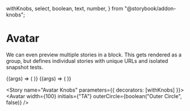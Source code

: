   withKnobs,
  select,
  boolean,
  text,
  number,
} from "@storybook/addon-knobs";


<Meta title="Core/Avatar" component={Avatar} decorators={[withKnobs]} />

# Avatar

We can even preview multiple stories in a block. This
gets rendered as a group, but defines individual stories
with unique URLs and isolated snapshot tests.

<Canvas>
  <Story name="Image Avatar">
    {(args) => (
      <Avatar
        {...args}
        src={"https://i.pravatar.cc/100"}
        alt={"photo"}
        width={100}
        effect={{ hover: { width: 110 } }}
        style={{
          margin: "15px",
          filter: "drop-shadow(0px 4px 8px rgba(91, 92, 91, 0.25))",
        }}
        outerCircle
      />
    )}
  </Story>
  <Story name="Initials Avatar">
    {(args) => (
      <Avatar
        {...args}
        width={100}
        effect={{ hover: { width: 110, fontWeight: 600 } }}
      />
    )}
  </Story>
</Canvas>

<Story name="Avatar Knobs" parameters={{ decorators: [withKnobs] }}>
  <Avatar
    width={100}
    initials={"TA"}
    outerCircle={boolean("Outer Circle", false)}
  />
</Story>
